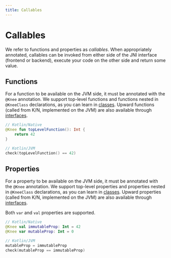 ```yaml
---
title: Callables
---
```


# Callables

We refer to functions and properties as *callables*. When appropriately annotated, callables can be invoked from
either side of the JNI interface (frontend or backend), execute your code on the other side and return some value.

## Functions

For a function to be available on the JVM side, it must be annotated with the `@Knee` annotation.
We support top-level functions and functions nested in `@KneeClass` declarations, as you can learn in [classes](classes).
Upward functions (called from K/N, implemented on the JVM) are also available through [interfaces](interfaces).

```kotlin
// Kotlin/Native
@Knee fun topLevelFunction(): Int {
    return 42
}

// Kotlin/JVM
check(topLevelFunction() == 42)
```

## Properties

For a property to be available on the JVM side, it must be annotated with the `@Knee` annotation.
We support top-level properties and properties nested in `@KneeClass` declarations, as you can learn in [classes](classes).
Upward properties (called from K/N, implemented on the JVM) are also available through [interfaces](interfaces).

Both `var` and `val` properties are supported.

```kotlin
// Kotlin/Native
@Knee val immutableProp: Int = 42
@Knee var mutableProp: Int = 0

// Kotlin/JVM
mutableProp = immutableProp
check(mutableProp == immutableProp)
```
